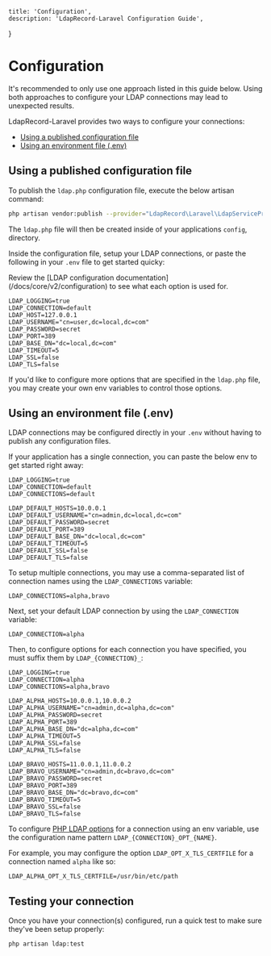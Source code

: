     title: 'Configuration',
    description: 'LdapRecord-Laravel Configuration Guide',
}

# Configuration

<Important>
It's recommended to only use one approach listed in this guide below. Using
both approaches to configure your LDAP connections may lead to unexpected results.
</Important>

LdapRecord-Laravel provides two ways to configure your connections:

- [Using a published configuration file](#using-a-published-configuration-file)
- [Using an environment file (.env)](#using-an-environment-file-env)

## Using a published configuration file

To publish the `ldap.php` configuration file, execute the below artisan command:

```bash
php artisan vendor:publish --provider="LdapRecord\Laravel\LdapServiceProvider"
```

The `ldap.php` file will then be created inside of your applications `config`, directory.

Inside the configuration file, setup your LDAP connections, or paste the following in your `.env` file to get started quicky:

<Note>
Review the [LDAP configuration documentation](/docs/core/v2/configuration) to see what each option is used for.
</Note>

```dotenv
LDAP_LOGGING=true
LDAP_CONNECTION=default
LDAP_HOST=127.0.0.1
LDAP_USERNAME="cn=user,dc=local,dc=com"
LDAP_PASSWORD=secret
LDAP_PORT=389
LDAP_BASE_DN="dc=local,dc=com"
LDAP_TIMEOUT=5
LDAP_SSL=false
LDAP_TLS=false
```

If you'd like to configure more options that are specified in the `ldap.php`
file, you may create your own env variables to control those options.

## Using an environment file (.env)

LDAP connections may be configured directly in your `.env` without having to publish any configuration files.

If your application has a single connection, you can paste the below env to get started right away:

```dotenv
LDAP_LOGGING=true
LDAP_CONNECTION=default
LDAP_CONNECTIONS=default

LDAP_DEFAULT_HOSTS=10.0.0.1
LDAP_DEFAULT_USERNAME="cn=admin,dc=local,dc=com"
LDAP_DEFAULT_PASSWORD=secret
LDAP_DEFAULT_PORT=389
LDAP_DEFAULT_BASE_DN="dc=local,dc=com"
LDAP_DEFAULT_TIMEOUT=5
LDAP_DEFAULT_SSL=false
LDAP_DEFAULT_TLS=false
```

To setup multiple connections, you may use a comma-separated list of connection names using the `LDAP_CONNECTIONS` variable:

```dotenv
LDAP_CONNECTIONS=alpha,bravo
```

Next, set your default LDAP connection by using the `LDAP_CONNECTION` variable:

```dotenv
LDAP_CONNECTION=alpha
```

Then, to configure options for each connection you have specified, you must suffix them by `LDAP_{CONNECTION}_`:

```dotenv
LDAP_LOGGING=true
LDAP_CONNECTION=alpha
LDAP_CONNECTIONS=alpha,bravo

LDAP_ALPHA_HOSTS=10.0.0.1,10.0.0.2
LDAP_ALPHA_USERNAME="cn=admin,dc=alpha,dc=com"
LDAP_ALPHA_PASSWORD=secret
LDAP_ALPHA_PORT=389
LDAP_ALPHA_BASE_DN="dc=alpha,dc=com"
LDAP_ALPHA_TIMEOUT=5
LDAP_ALPHA_SSL=false
LDAP_ALPHA_TLS=false

LDAP_BRAVO_HOSTS=11.0.0.1,11.0.0.2
LDAP_BRAVO_USERNAME="cn=admin,dc=bravo,dc=com"
LDAP_BRAVO_PASSWORD=secret
LDAP_BRAVO_PORT=389
LDAP_BRAVO_BASE_DN="dc=bravo,dc=com"
LDAP_BRAVO_TIMEOUT=5
LDAP_BRAVO_SSL=false
LDAP_BRAVO_TLS=false
```

To configure [PHP LDAP options](https://www.php.net/manual/en/function.ldap-set-option.php) for
a connection using an env variable, use the configuration name pattern `LDAP_{CONNECTION}_OPT_{NAME}`.

For example, you may configure the option `LDAP_OPT_X_TLS_CERTFILE` for a connection named `alpha` like so:

```dotenv
LDAP_ALPHA_OPT_X_TLS_CERTFILE=/usr/bin/etc/path
```

## Testing your connection

Once you have your connection(s) configured, run a quick test to make sure they've been setup properly:

```bash
php artisan ldap:test
```

